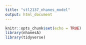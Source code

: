 ```yaml
---
title: "stl2137_nhanes_model"
output: html_document
---
```


```r
knitr::opts_chunk$set(echo = TRUE)
library(nhanesA)
library(tidyverse)
```


